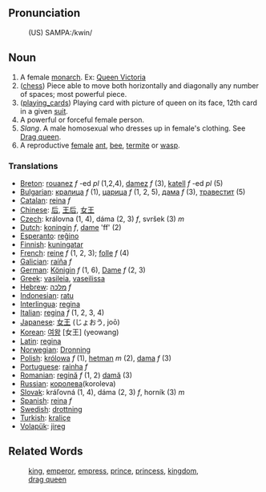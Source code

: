==Pronunciation==
:(US) SAMPA:/kwin/

==Noun==

# A female [[monarch]]. Ex: [http://www.wikipedia.org/wiki/Queen_Victoria Queen Victoria]
# ([[chess]]) Piece able to move both horizontally and diagonally any number of spaces; most powerful piece.
# ([[playing_cards]]) Playing card with picture of queen on its face, 12th card in a given [[suit]].
# A powerful or forceful female person.
# ''Slang''. A male homosexual who dresses up in female's clothing. See [[Drag queen]].
# A reproductive [[female]] [[ant]], [[bee]], [[termite]] or [[wasp]].

===Translations===
*[[Breton]]: [[rouanez]] ''f'' -ed ''pl'' (1,2,4), [[damez]] ''f'' (3), [[katell]] ''f'' -ed ''pl'' (5)
*[[Bulgarian]]: [[кралица]] ''f'' (1), [[царица]] ''f'' (1, 2, 5), [[дама]] ''f'' (3), [[травестит]]  (5)
*[[Catalan]]: [[reina]] ''f''
*[[Chinese]]: [[后]], [[王后]], [[女王]]
*[[Czech]]: královna (1, 4), dáma (2, 3) ''f'', svršek (3)  ''m''
*[[Dutch]]: [[koningin]] ''f'', [[dame]] 'ff' (2)
*[[Esperanto]]: [[reĝino]]
*[[Finnish]]: [[kuningatar]]
*[[French]]: [[reine]] ''f'' (1, 2, 3); [[folle]] ''f'' (4)
*[[Galician]]: [[raíña]] ''f''
*[[German]]: [[Königin]] ''f'' (1, 6), [[Dame]] ''f'' (2, 3)
*[[Greek]]: [[vasileia]], [[vaseilissa]]
*[[Hebrew]]: [[מלכה]] ''f''
*[[Indonesian]]: [[ratu]]
*[[Interlingua]]: [[regina]]
*[[Italian]]: [[regina]] ''f'' (1, 2, 3, 4)
*[[Japanese]]: [[女王]] (じょおう, joō)
*[[Korean]]: [[여왕]] [女王] (yeowang)
*[[Latin]]: [[regina]]
*[[Norwegian]]: [[Dronning]]
*[[Polish]]: [[królowa]] ''f'' (1), [[hetman]] ''m'' (2), [[dama]] ''f'' (3)
*[[Portuguese]]: [[rainha]] ''f''
*[[Romanian]]: [[regină]] ''f'' (1, 2) [[damă]] (3)
*[[Russian]]: [[королева]](koroleva)
*[[Slovak]]: kráľovná (1, 4), dáma (2, 3) ''f'', horník (3)  ''m''  
*[[Spanish]]: [[reina]] ''f''
*[[Swedish]]: [[drottning]]
*[[Turkish]]: [[kraliçe]]
*[[Volapük]]: [[jireg]]

==Related Words==
:[[king]], [[emperor]], [[empress]], [[prince]], [[princess]], [[kingdom]],
:[[drag queen]]